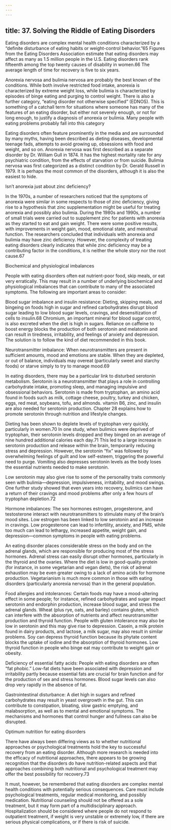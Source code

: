 ```yaml
---
---
---
```

title: 37. Solving the Riddle of Eating Disorders
---




Eating disorders are complex mental health conditions characterized by a “definite disturbance of eating habits or weight-control behavior.”65 Figures from the Eating Disorders Association estimate that eating disorders may affect as many as 1.5 million people in the U.S. Eating disorders rank fifteenth among the top twenty causes of disability in women.66 The average length of time for recovery is five to six years.

Anorexia nervosa and bulimia nervosa are probably the best known of the conditions. While both involve restricted food intake, anorexia is characterized by extreme weight loss, while bulimia is characterized by episodes of binge eating and purging to control weight. There is also a further category, “eating disorder not otherwise specified” (EDNOS). This is something of a catchall term for situations where someone has many of the features of an eating disorder, but either not severely enough, or not for long enough, to justify a diagnosis of anorexia or bulimia. Many people with eating problems probably fall into this category

Eating disorders often feature prominently in the media and are surrounded by many myths, having been described as dieting diseases, developmental teenage fads, attempts to avoid growing up, obsessions with food and weight, and so on. Anorexia nervosa was first described as a separate disorder by Dr. William Gull in 1874. It has the highest mortality rate for any psychiatric condition, from the effects of starvation or from suicide. Bulimia nervosa was first categorized as a distinct condition by Dr. Gerald Russell in 1979. It is perhaps the most common of the disorders, although it is also the easiest to hide.





Isn’t anorexia just about zinc deficiency?


In the 1970s, a number of researchers noticed that the symptoms of anorexia were similar in some respects to those of zinc deficiency, giving rise to a hypothesis that zinc supplementation might be useful for treating anorexia and possibly also bulimia. During the 1980s and 1990s, a number of small trials were carried out to supplement zinc for patients with anorexia as they started to eat and gain weight. There were some positive results, with improvements in weight gain, mood, emotional state, and menstrual function. The researchers concluded that individuals with anorexia and bulimia may have zinc deficiency. However, the complexity of treating eating disorders clearly indicates that while zinc deficiency may be a contributing factor in the conditions, it is neither the whole story nor the root cause.67





Biochemical and physiological imbalances


People with eating disorders often eat nutrient-poor food, skip meals, or eat very erratically. This may result in a number of underlying biochemical and physiological imbalances that can contribute to many of the associated symptoms. The following are important areas to consider:

Blood sugar imbalance and insulin resistance: Dieting, skipping meals, and bingeing on foods high in sugar and refined carbohydrates disrupt blood sugar leading to low blood sugar levels, cravings, and desensitization of cells to insulin.68 Chromium, an important mineral for blood sugar control, is also excreted when the diet is high in sugars. Reliance on caffeine to boost energy blocks the production of both serotonin and melatonin and can result in tiredness, irritability, and feelings of anxiety and depression. The solution is to follow the kind of diet recommended in this book.

Neurotransmitter imbalance: When neurotransmitters are present in sufficient amounts, mood and emotions are stable. When they are depleted, or out of balance, individuals may overeat (particularly sweet and starchy foods) or starve simply to try to manage mood.69

In eating disorders, there may be a particular link to disturbed serotonin metabolism. Serotonin is a neurotransmitter that plays a role in controlling carbohydrate intake, promoting sleep, and managing impulsive and obsessional behaviors. Serotonin is made from tryptophan, an amino acid found in foods such as milk, cottage cheese, poultry, turkey and chicken, eggs, red meat, soybeans, tofu, and almonds. vitamin B6, zinc, and insulin are also needed for serotonin production. Chapter 28 explains how to promote serotonin through nutrition and lifestyle changes.

Dieting has been shown to deplete levels of tryptophan very quickly, particularly in women.70 In one study, when bulimics were deprived of tryptophan, their serotonin levels dropped and they binged on an average of nine hundred additional calories each day.71 This led to a large increase in serotonin production and release within the brain, temporarily reducing stress and depression. However, the serotonin “fix” was followed by overwhelming feelings of guilt and low self-esteem, triggering the powerful need to purge. Vomiting also depresses serotonin levels as the body loses the essential nutrients needed to make serotonin.

Low serotonin may also give rise to some of the personality traits commonly seen with bulimia—depression, impulsiveness, irritability, and mood swings. One further study showed that even years into recovery, bulimics can have a return of their cravings and mood problems after only a few hours of tryptophan depletion.72

Hormone imbalances: The sex hormones estrogen, progesterone, and testosterone interact with neurotransmitters to stimulate many of the brain’s mood sites. Low estrogen has been linked to low serotonin and an increase in cravings. Low progesterone can lead to infertility, anxiety, and PMS, while too much can lead to lethargy, increased appetite, weight gain, and depression—common symptoms in people with eating problems.

An eating disorder places considerable stress on the body and on the adrenal glands, which are responsible for producing most of the stress hormones. Adrenal stress can easily disrupt other hormones, particularly in the thyroid and the ovaries. Where the diet is low in good-quality protein (for instance, in some vegetarian and vegan diets), the risk of adrenal exhaustion may be even greater owing to a lack of amino acids for hormone production. Vegetarianism is much more common in those with eating disorders (particularly anorexia nervosa) than in the general population.

Food allergies and intolerances: Certain foods may have a mood-altering effect in some people; for instance, refined carbohydrates and sugar impact serotonin and endorphin production, increase blood sugar, and stress the adrenal glands. Wheat (plus rye, oats, and barley) contains gluten, which can interfere with the absorption of nutrients and affect neurotransmitter production and thyroid function. People with gluten intolerance may also be low in serotonin and this may give rise to depression. Casein, a milk protein found in dairy products, and lactose, a milk sugar, may also result in similar problems. Soy can depress thyroid function because its phytate content blocks the uptake of iodine and the absorption of thyroid hormones. Low thyroid function in people who binge eat may contribute to weight gain or obesity.

Deficiency of essential fatty acids: People with eating disorders are often “fat phobic.” Low-fat diets have been associated with depression and irritability partly because essential fats are crucial for brain function and for the production of sex and stress hormones. Blood sugar levels can also drop very rapidly in the absence of fat.

Gastrointestinal disturbance: A diet high in sugars and refined carbohydrates may result in yeast overgrowth in the gut. This can contribute to constipation, bloating, slow gastric emptying, and malabsorption, as well as to mental and emotional symptoms. The mechanisms and hormones that control hunger and fullness can also be disrupted.





Optimum nutrition for eating disorders


There have always been differing views as to whether nutritional approaches or psychological treatments hold the key to successful recovery from an eating disorder. Although more research is needed into the efficacy of nutritional approaches, there appears to be growing recognition that the disorders do have nutrition-related aspects and that approaches combining both nutritional and psychological treatment may offer the best possibility for recovery.73

It must, however, be remembered that eating disorders are complex mental health conditions with potentially serious consequences. Care must include psychological treatments, regular medical monitoring, and possibly medication. Nutritional counseling should not be offered as a sole treatment, but it may form part of a multidisciplinary approach. Hospitalization should be considered where people do not respond to outpatient treatment, if weight is very unstable or extremely low, if there are serious physical complications, or if there is risk of suicide.